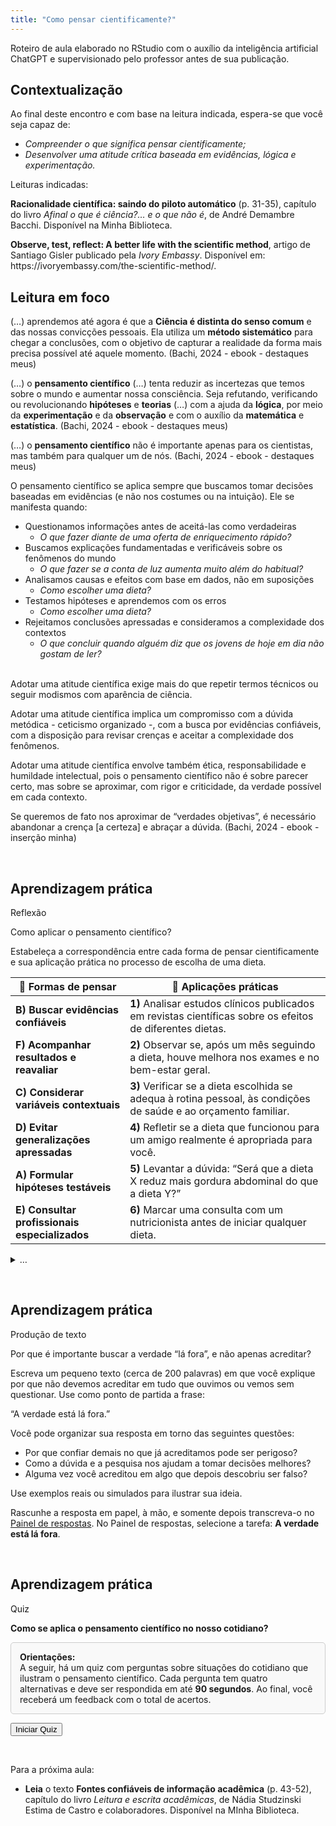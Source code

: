 ```yaml
---
title: "Como pensar cientificamente?"
---
```


::: nota-secundaria
Roteiro de aula elaborado no RStudio com o auxílio da inteligência artificial ChatGPT e supervisionado pelo professor antes de sua publicação.
:::

## Contextualização

Ao final deste encontro e com base na leitura indicada, espera-se que você seja capaz de:

- *Compreender o que significa pensar cientificamente;*
- *Desenvolver uma atitude crítica baseada em evidências, lógica e experimentação.*

::: leitura
Leituras indicadas:

**Racionalidade científica: saindo do piloto automático** (p. 31-35), capítulo do livro *Afinal o que é ciência?... e o que não é*, de André Demambre Bacchi. Disponível na Minha Biblioteca.

**Observe, test, reflect: A better life with the scientific method**, artigo de Santiago Gisler publicado pela *Ivory Embassy*. Disponível em: https://ivoryembassy.com/the-scientific-method/.
:::

## Leitura em foco

::: citacao
(...) aprendemos até agora é que a **Ciência é distinta do senso comum** e das nossas convicções pessoais. Ela utiliza um **método sistemático** para chegar a conclusões, com o objetivo de capturar a realidade da forma mais precisa possível até aquele momento. (Bachi, 2024 - ebook - destaques meus)
:::

::: citacao
(...) o **pensamento científico** (...) tenta reduzir as incertezas que temos sobre o mundo e aumentar nossa consciência. Seja refutando, verificando ou revolucionando **hipóteses** e **teorias** (...) com a ajuda da **lógica**, por meio da **experimentação** e da **observação** e com o auxílio da **matemática** e **estatística**. (Bachi, 2024 - ebook - destaques meus)
:::

::: citacao
(...) o **pensamento científico** não é importante apenas para os cientistas, mas também para qualquer um de nós. (Bachi, 2024 - ebook - destaques meus)
:::


::: enfase
O pensamento científico se aplica sempre que buscamos tomar decisões baseadas em evidências (e não nos costumes ou na intuição). Ele se manifesta quando:

  - Questionamos informações antes de aceitá-las como verdadeiras
    - *O que fazer diante de uma oferta de enriquecimento rápido?*
  - Buscamos explicações fundamentadas e verificáveis sobre os fenômenos do mundo
    - *O que fazer se a conta de luz aumenta muito além do habitual?*
  - Analisamos causas e efeitos com base em dados, não em suposições
    - *Como escolher uma dieta?*
  - Testamos hipóteses e aprendemos com os erros
    - *Como escolher uma dieta?*
  - Rejeitamos conclusões apressadas e consideramos a complexidade dos contextos
    - *O que concluir quando alguém diz que os jovens de hoje em dia não gostam de ler?*
:::

\
Adotar uma atitude científica exige mais do que repetir termos técnicos ou seguir modismos com aparência de ciência.

Adotar uma atitude científica implica um compromisso com a dúvida metódica - ceticismo organizado -, com a busca por evidências confiáveis, com a disposição para revisar crenças e aceitar a complexidade dos fenômenos.

Adotar uma atitude científica envolve também ética, responsabilidade e humildade intelectual, pois o pensamento científico não é sobre parecer certo, mas sobre se aproximar, com rigor e criticidade, da verdade possível em cada contexto.

::: citacao
Se queremos de fato nos aproximar de “verdades objetivas”, é necessário abandonar a crença [a certeza] e abraçar a dúvida. (Bachi, 2024 - ebook - inserção minha)
:::

<br/>

## Aprendizagem prática

::: subtitulo-nao-numerado
Reflexão
:::

::: subsubtitulo-nao-numerado
Como aplicar o pensamento científico?
:::

Estabeleça a correspondência entre cada forma de pensar cientificamente e sua aplicação prática no processo de escolha de uma dieta.

::: destaque

| 🔬 Formas de pensar             | 🧩 Aplicações práticas                                                          |
|------------------------------------------------|----------------------------------------------------------------------------------|
| **B) Buscar evidências confiáveis**           | **1)** Analisar estudos clínicos publicados em revistas científicas sobre os efeitos de diferentes dietas. |
| **F) Acompanhar resultados e reavaliar**      | **2)** Observar se, após um mês seguindo a dieta, houve melhora nos exames e no bem-estar geral.       |
| **C) Considerar variáveis contextuais**       | **3)** Verificar se a dieta escolhida se adequa à rotina pessoal, às condições de saúde e ao orçamento familiar. |
| **D) Evitar generalizações apressadas**       | **4)** Refletir se a dieta que funcionou para um amigo realmente é apropriada para você.               |
| **A) Formular hipóteses testáveis**           | **5)** Levantar a dúvida: “Será que a dieta X reduz mais gordura abdominal do que a dieta Y?”         |
| **E) Consultar profissionais especializados** | **6)** Marcar uma consulta com um nutricionista antes de iniciar qualquer dieta.                      |
:::

<!-- Aqui começa o campo de respostas-->

<details class="resposta-escondida">

<summary>...</summary>

A - 5
B - 1
C - 3
D - 4
E - 6
F - 2


</details>

<!-- Aqui encerra o campo de respostas-->

<br/>

## Aprendizagem prática

::: subtitulo-nao-numerado
Produção de texto
:::

::: subsubtitulo-nao-numerado
Por que é importante buscar a verdade “lá fora”, e não apenas acreditar?
:::

Escreva um pequeno texto (cerca de 200 palavras) em que você explique por que não devemos acreditar em tudo que ouvimos ou vemos sem questionar. Use como ponto de partida a frase:

“A verdade está lá fora.”

Você pode organizar sua resposta em torno das seguintes questões:

- Por que confiar demais no que já acreditamos pode ser perigoso?
- Como a dúvida e a pesquisa nos ajudam a tomar decisões melhores?
- Alguma vez você acreditou em algo que depois descobriu ser falso?

Use exemplos reais ou simulados para ilustrar sua ideia.

Rascunhe a resposta em papel, à mão, e somente depois transcreva-o no [Painel de respostas](portifolio.qmd). No Painel de respostas, selecione a tarefa: **A verdade está lá fora**.

<br/>

## Aprendizagem prática

::: subtitulo-nao-numerado
Quiz
:::

**Como se aplica o pensamento científico no nosso cotidiano?**

```{=html}
<div style="border: 1px solid #ccc; padding: 1em; background-color: #f9f9f9; border-radius: 5px; margin-bottom: 1em;">
  <strong>Orientações:</strong><br/>
  A seguir, há um quiz com perguntas sobre situações do cotidiano que ilustram o pensamento científico. Cada pergunta tem quatro alternativas e deve ser respondida em até <strong>90 segundos</strong>. Ao final, você receberá um feedback com o total de acertos.
</div>

<p><button onclick="iniciarQuiz()">Iniciar Quiz</button></p>

<div id="quiz-container" style="display: none;"></div>

<p id="resultadoFinal" style="font-weight: bold; color: darkgreen;"></p>

<div id="mensagem-final" style="display: none; text-align: center; margin-top: 30px;">
  <h3>🎉 Parabéns! Você concluiu o quiz!</h3>
  <p>Continue praticando o pensamento científico no seu dia a dia!</p>
</div>

<script>
// Banco de perguntas com alternativas e gabarito
const perguntas = [
  {
    texto: "1. João notou que algumas de suas plantas estão morrendo, mesmo com rega frequente. Em vez de trocar de adubo, ele começa a observar os horários de sol e a qualidade da terra. O que isso revela sobre sua postura?",
    alternativas: [
      "Ele está tentando manter a rotina habitual para não piorar o problema.",
      "Ele quer agir rápido para não perder mais plantas.",
      "Ele está observando variáveis antes de formular explicações.",
      "Ele prefere confiar na própria experiência."
    ],
    correta: "c"
  },
  {
    texto: "2. Mariana quer entender por que a conta de luz dobrou no último mês. Ela compara o consumo com meses anteriores, lê sobre tarifas e entrevista um técnico. Isso demonstra:",
    alternativas: [
      "Que ela suspeita de falha no medidor.",
      "Que está coletando relatos para embasar uma reclamação.",
      "Que está buscando dados prévios antes de elaborar uma hipótese.",
      "Que pretende validar suas crenças sobre o aumento."
    ],
    correta: "c"
  }
  // Adicione as demais perguntas aqui seguindo o mesmo formato
];

let atual = 0;
let acertos = 0;
let tempo = 90;
let timer;

function iniciarQuiz() {
  document.getElementById("quiz-container").style.display = "block";
  document.querySelector("button[onclick='iniciarQuiz()']").style.display = "none";
  mostrarPergunta();
}

function mostrarPergunta() {
  const container = document.getElementById("quiz-container");
  container.innerHTML = "";
  const p = perguntas[atual];
  const div = document.createElement("div");
  div.className = "pergunta";
  div.style.display = "block";
  let html = `<p><strong>${p.texto}</strong></p><form>`;
  ["a", "b", "c", "d"].forEach((letra, i) => {
    html += `<label><input type="radio" name="q${atual}" value="${letra}"> ${letra.toUpperCase()}) ${p.alternativas[i]}</label><br>`;
  });
  html += `<br><button type="button" onclick="checkResposta()">Responder</button></form><p id="feedback"></p><p id="timer" style="font-weight:bold;"></p>`;
  html += `<button id="proxima" style="display:none;" onclick="proximaPergunta()">Próxima Pergunta</button>`;
  div.innerHTML = html;
  container.appendChild(div);
  iniciarTimer();
}

function iniciarTimer() {
  tempo = 90;
  clearInterval(timer);
  timer = setInterval(() => {
    document.getElementById("timer").innerText = "⏳ Tempo restante: " + tempo + " segundos";
    tempo--;
    if (tempo < 0) {
      clearInterval(timer);
      document.getElementById("feedback").innerText = "⏰ Tempo esgotado!";
      document.querySelectorAll(`input[name="q${atual}"]`).forEach(e => e.disabled = true);
      document.getElementById("proxima").style.display = "inline";
    }
  }, 1000);
}

function checkResposta() {
  clearInterval(timer);
  const sel = document.querySelector(`input[name="q${atual}"]:checked`);
  if (!sel) {
    document.getElementById("feedback").innerText = "Por favor, selecione uma alternativa.";
    return;
  }
  const correta = perguntas[atual].correta;
  if (sel.value === correta) {
    document.getElementById("feedback").innerText = "✅ Correto!";
    acertos++;
  } else {
    document.getElementById("feedback").innerText = "❌ Incorreto. A resposta correta era: " + correta.toUpperCase() + ")";
  }
  document.querySelectorAll(`input[name="q${atual}"]`).forEach(e => e.disabled = true);
  document.getElementById("proxima").style.display = "inline";
}

function proximaPergunta() {
  atual++;
  if (atual < perguntas.length) {
    mostrarPergunta();
  } else {
    finalizarQuiz();
  }
}

function finalizarQuiz() {
  document.getElementById("quiz-container").style.display = "none";
  document.getElementById("resultadoFinal").innerText = "🎉 Quiz concluído! Você acertou " + acertos + " de " + perguntas.length + " questões.";
  document.getElementById("mensagem-final").style.display = "block";
}
</script>
```

<br/>

::: proxima-aula
[Para a próxima aula:]{.proxima-aula-title}

-   **Leia** o texto **Fontes confiáveis de informação acadêmica** (p. 43-52), capítulo do livro *Leitura e escrita acadêmicas*, de Nádia Studzinski Estima de Castro e colaboradores. Disponível na MInha Biblioteca.
:::
